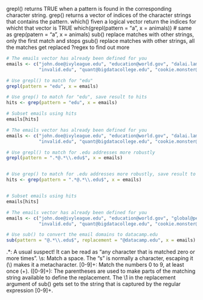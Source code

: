 grepl() returns TRUE when a pattern is found in the corresponding character string.
grep() returns a vector of indices of the character strings that contains the pattern.
which() fiven a logical vector return the indices for whicht that vector is TRUE 
which(grepl(pattern = "a", x = animals)) # same as grep(patern = "a", x = animals) 
sub() replace matches with other strings, only the first match and stops
gsub() replace matches with other strings, all the matches get replaced
?regex to find out more
```r
# The emails vector has already been defined for you
emails <- c("john.doe@ivyleague.edu", "education@world.gov", "dalai.lama@peace.org",
            "invalid.edu", "quant@bigdatacollege.edu", "cookie.monster@sesame.tv")

# Use grepl() to match for "edu"
grepl(pattern = "edu", x = emails)

# Use grep() to match for "edu", save result to hits
hits <- grep(pattern = "edu", x = emails)

# Subset emails using hits
emails[hits]
```
```r
# The emails vector has already been defined for you
emails <- c("john.doe@ivyleague.edu", "education@world.gov", "dalai.lama@peace.org",
            "invalid.edu", "quant@bigdatacollege.edu", "cookie.monster@sesame.tv")

# Use grepl() to match for .edu addresses more robustly
grepl(pattern = ".*@.*\\.edu$", x = emails)


# Use grep() to match for .edu addresses more robustly, save result to hits
hits <- grep(pattern = ".*@.*\\.edu$", x = emails)


# Subset emails using hits
emails[hits]
```
```r
# The emails vector has already been defined for you
emails <- c("john.doe@ivyleague.edu", "education@world.gov", "global@peace.org",
            "invalid.edu", "quant@bigdatacollege.edu", "cookie.monster@sesame.tv")

# Use sub() to convert the email domains to datacamp.edu
sub(pattern = "@.*\\.edu$", replacement = "@datacamp.edu", x = emails)
```
.*: A usual suspect! It can be read as "any character that is matched zero or more times".
\\s: Match a space. The "s" is normally a character, escaping it (\\) makes it a metacharacter.
[0-9]+: Match the numbers 0 to 9, at least once (+).
([0-9]+): The parentheses are used to make parts of the matching string available to define the replacement. The \\1 in the replacement argument of sub() gets set to the string that is captured by the regular expression [0-9]+.
